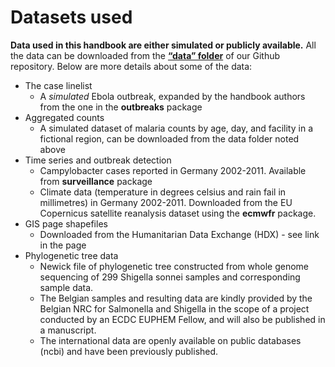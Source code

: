 # Datasets used

**Data used in this handbook are either simulated or publicly available.** All the data can be downloaded from the **["data" folder](https://github.com/nsbatra/Epi_R_handbook/tree/master/data)** of our Github repository. Below are more details about some of the data:  

* The case linelist  
     * A *simulated* Ebola outbreak, expanded by the handbook authors from the one in the **outbreaks** package  
     
* Aggregated counts  
     * A simulated dataset of malaria counts by age, day, and facility in a fictional region, can be downloaded from the data folder noted above  

* Time series and outbreak detection  
     * Campylobacter cases reported in Germany 2002-2011. Available from **surveillance** package
     * Climate data (temperature in degrees celsius and rain fail in millimetres) in Germany 2002-2011. Downloaded from the EU Copernicus satellite reanalysis dataset using the **ecmwfr** package.  

* GIS page shapefiles  
     * Downloaded from the Humanitarian Data Exchange (HDX) - see link in the page  

* Phylogenetic tree data  
     * Newick file of phylogenetic tree constructed from whole genome sequencing of 299 Shigella sonnei samples and corresponding sample data.
     * The Belgian samples and resulting data are kindly provided by the Belgian NRC for Salmonella and Shigella in the scope of a project conducted by an ECDC EUPHEM Fellow, and will also be published in a manuscript.  
     * The international data are openly available on public databases (ncbi) and have been previously published.  
     



